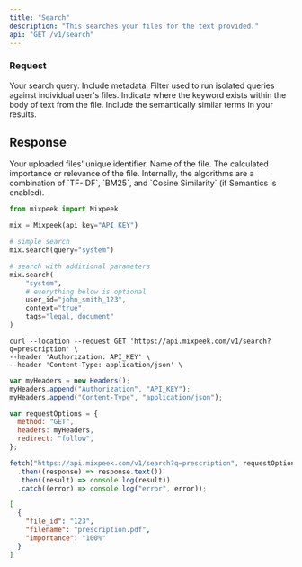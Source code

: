 ```yaml
---
title: "Search"
description: "This searches your files for the text provided."
api: "GET /v1/search"
---
```


### Request

<ParamField query="q" type="string" required>
  Your search query.
</ParamField>

<ParamField query="metadata" type="string" optional>
  Include metadata.
</ParamField>

<ParamField query="user_id" type="string" optional>
  Filter used to run isolated queries against individual user's files.
</ParamField>

<ParamField query="context" type="boolean" default="False" optional>
  Indicate where the keyword exists within the body of text from the file.
</ParamField>

<ParamField query="semantics" type="boolean" default="False" optional>
  Include the semantically similar terms in your results.
</ParamField>

## Response

<ResponseField name="file_id" type="string" required>
  Your uploaded files' unique identifier.
</ResponseField>

<ResponseField name="filename" type="string" required>
  Name of the file.
</ResponseField>

<ResponseField name="filename" type="string" required>
  The calculated importance or relevance of the file. Internally, the algorithms
  are a combination of `TF-IDF`, `BM25`, and `Cosine Similarity` (if Semantics
  is enabled).
</ResponseField>

<RequestExample>

```python Python
from mixpeek import Mixpeek

mix = Mixpeek(api_key="API_KEY")

# simple search
mix.search(query="system")

# search with additional parameters
mix.search(
    "system",
    # everything below is optional
    user_id="john_smith_123",
    context="true",
    tags="legal, document"
)
```

```shell Shell
curl --location --request GET 'https://api.mixpeek.com/v1/search?q=prescription' \
--header 'Authorization: API_KEY' \
--header 'Content-Type: application/json' \
```

```javascript Javascript
var myHeaders = new Headers();
myHeaders.append("Authorization", "API_KEY");
myHeaders.append("Content-Type", "application/json");

var requestOptions = {
  method: "GET",
  headers: myHeaders,
  redirect: "follow",
};

fetch("https://api.mixpeek.com/v1/search?q=prescription", requestOptions)
  .then((response) => response.text())
  .then((result) => console.log(result))
  .catch((error) => console.log("error", error));
```

</RequestExample>

<ResponseExample>

```json
[
  {
    "file_id": "123",
    "filename": "prescription.pdf",
    "importance": "100%"
  }
]
```

</ResponseExample>
